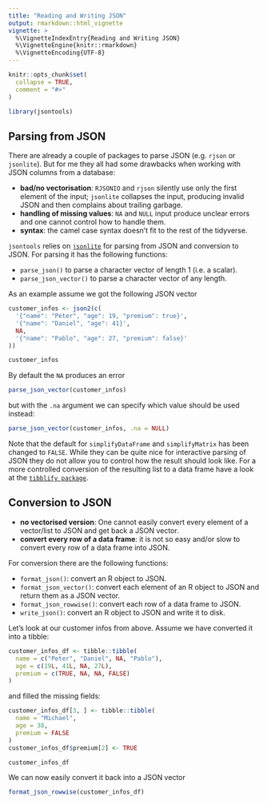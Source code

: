 ```yaml
---
title: "Reading and Writing JSON"
output: rmarkdown::html_vignette
vignette: >
  %\VignetteIndexEntry{Reading and Writing JSON}
  %\VignetteEngine{knitr::rmarkdown}
  %\VignetteEncoding{UTF-8}
---
```


```r
knitr::opts_chunk$set(
  collapse = TRUE,
  comment = "#>"
)
```

```r
library(jsontools)
```

## Parsing from JSON

There are already a couple of packages to parse JSON (e.g. `rjson` or `jsonlite`). But for me they all had some drawbacks when working with JSON columns from a database:

* **bad/no vectorisation**: `RJSONIO` and `rjson` silently use only the first element of the input; `jsonlite` collapses the input, producing invalid JSON and then complains about trailing garbage.
* **handling of missing values**: `NA` and `NULL` input produce unclear errors and one cannot control how to handle them.
* **syntax**: the camel case syntax doesn't fit to the rest of the tidyverse.

`jsontools` relies on [`jsonlite`](https://cran.r-project.org/package=jsonlite) for parsing from JSON and conversion to JSON. For parsing it has the following functions:

* `parse_json()` to parse a character vector of length 1 (i.e. a scalar).
* `parse_json_vector()` to parse a character vector of any length.

As an example assume we got the following JSON vector

```r
customer_infos <- json2(c(
  '{"name": "Peter", "age": 19, "premium": true}',
  '{"name": "Daniel", "age": 41}',
  NA,
  '{"name": "Pablo", "age": 27, "premium": false}'
))

customer_infos
```

By default the `NA` produces an error

```r
parse_json_vector(customer_infos)
```

but with the `.na` argument we can specify which value should be used instead:

```r
parse_json_vector(customer_infos, .na = NULL)
```

Note that the default for `simplifyDataFrame` and `simplifyMatrix` has been changed to `FALSE`.
While they can be quite nice for interactive parsing of JSON they do not allow you to control how the result should look like.
For a more controlled conversion of the resulting list to a data frame have a look at the [`tibblify package`](https://cran.r-project.org/package=tibblify).


## Conversion to JSON

* **no vectorised version**: One cannot easily convert every element of a vector/list to JSON and get back a JSON vector.
* **convert every row of a data frame**: it is not so easy and/or slow to convert every row of a data frame into JSON.

For conversion there are the following functions:

* `format_json()`: convert an R object to JSON.
* `format_json_vector()`: convert each element of an R object to JSON and return them as a JSON vector.
* `format_json_rowwise()`: convert each row of a data frame to JSON.
* `write_json()`: convert an R object to JSON and write it to disk.

Let's look at our customer infos from above. Assume we have converted it into a tibble:

```r
customer_infos_df <- tibble::tibble(
  name = c("Peter", "Daniel", NA, "Pablo"),
  age = c(19L, 41L, NA, 27L),
  premium = c(TRUE, NA, NA, FALSE)
)
```

and filled the missing fields:

```r
customer_infos_df[3, ] <- tibble::tibble(
  name = "Michael",
  age = 38,
  premium = FALSE
)
customer_infos_df$premium[2] <- TRUE

customer_infos_df
```

We can now easily convert it back into a JSON vector

```r
format_json_rowwise(customer_infos_df)
```
